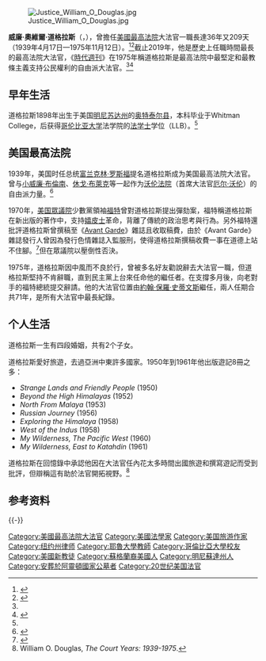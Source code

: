 {{Infobox officeholder
|name          = 威廉·道格拉斯
|image         = williamodouglas.jpg
|imagesize     = 
|caption       = 
|office        = [[美國最高法院大法官|美國最高法院大法官]]
|termstart     = 1939年4月15日<ref name='fedjudcenter'>{{cite news |author= |coauthors= |authorlink= |title=Federal Judicial Center: William O. Douglas |date=2009-12-12 |publisher= |url=http://www.fjc.gov/servlet/tGetInfo?jid=181 |work= |pages= |accessdate=2009-12-12 |language= |deadurl=yes |archiveurl=https://web.archive.org/web/20090513110916/http://www.fjc.gov/servlet/tGetInfo?jid=181 |archivedate=2009-05-13 }}</ref>
|termend       = 1975年11月12日
|nominator     = [[富蘭克林·德拉諾·羅斯福|富蘭克林·德拉諾·羅斯福]]
|appointer     = 
|predecessor   = [[路易士·布蘭戴斯|路易士·布蘭戴斯]]
|successor     = [[約翰·保羅·史蒂文斯|約翰·保羅·史蒂文斯]]
|office2       = 第三任[[美國證券交易委員會|美國證券交易委員會]]主席
|termstart2    = 1937
|termend2      = 1939
|president2    = [[富蘭克林·德拉諾·羅斯福|富蘭克林·德拉諾·羅斯福]]
|predecessor2  = [[詹姆斯·蘭迪斯|詹姆斯·蘭迪斯]]
|successor2    = [[杰罗姆·弗兰克|杰罗姆·弗兰克]]
|birthdate     = {{Birth date|1898|10|16|mf=y}}
|birthplace    = {{USA}}[[明尼苏达州|明尼苏达州]]{{link-en|緬因鎮區|Maine Township, Otter Tail County, Minnesota}}
|deathdate     = {{Death date and age|1980|1|19|1898|10|16|mf=y}}
|deathplace    = {{USA}}[[馬里蘭州|馬里蘭州]][[貝塞斯達|貝塞斯達]]
|spouse        = 
|religion      = [[長老會|長老會]]
}}
[[File:Justice_William_O_Douglas.jpg|thumb]]

'''威廉·奧維爾·道格拉斯'''（{{lang-en|'''William Orville Douglas'''}}，{{bd|1898年|10月16日|1980年|1月19日|catIdx=Douglas, William}}），曾擔任[[美國最高法院|美國最高法院]]大法官一職長達36年又209天（1939年4月17日—1975年11月12日）。<ref>{{Cite web|title=William O. Douglas, 1939-1975|url=https://supremecourthistory.org/timeline_odouglas.html|accessdate=2019-09-25|work=supremecourthistory.org|archive-url=https://web.archive.org/web/20190508054100/http://www.supremecourthistory.org/timeline_odouglas.html|archive-date=2019-05-08|dead-url=yes}}</ref><ref name=":0">{{Cite web|title=William O. Douglas|url=https://www.oyez.org/justices/william_o_douglas|accessdate=2019-09-25|author=|date=|format=|work=|publisher=Oyez|language=en|archive-url=https://web.archive.org/web/20190905061944/https://www.oyez.org/justices/william_o_douglas|archive-date=2019-09-05|dead-url=no}}</ref>截止2019年，他是歷史上任職時間最長的最高法院大法官，《[[時代週刊|時代週刊]]》在1975年稱道格拉斯是最高法院中最堅定和最教條主義支持公民權利的自由派大法官。<ref name=":0" /><ref>{{Cite journal|title=The Law: The Court's Uncompromising Libertarian|url=http://content.time.com/time/magazine/article/0,9171,913732-2,00.html|date=1975-11-24|journal=Time|language=en-US|issn=0040-781X|author=|access-date=2019-09-25|archive-url=https://web.archive.org/web/20190504151456/http://content.time.com/time/magazine/article/0,9171,913732-2,00.html|archive-date=2019-05-04|dead-url=no}}</ref>

== 早年生活 ==
道格拉斯1898年出生于美国[[明尼苏达州|明尼苏达州]]的[[奥特泰尔县(明尼苏达州)|奥特泰尔县]]，本科毕业于Whitman College，后获得[[哥伦比亚大学|哥伦比亚大学]]法学院的[[法学士|法学士]]学位（LLB）。<ref name=":0" />

== 美国最高法院 ==
1939年，美国时任总统[[富兰克林·罗斯福|富兰克林·罗斯福]]提名道格拉斯成为美国最高法院大法官。曾与[[小威廉·布倫南|小威廉·布倫南]]、[[休戈·布萊克|休戈·布萊克]]等一起作为[[沃伦法院|沃伦法院]]（首席大法官[[厄尔·沃伦|厄尔·沃伦]]）的自由派力量。<ref>{{Cite web|title=William Douglas|url=https://www.mtsu.edu/first-amendment/article/1328/william-douglas|accessdate=2019-09-25|last=Robertson|first=Stephen L.|work=www.mtsu.edu|language=en|archive-url=https://web.archive.org/web/20190925053806/https://www.mtsu.edu/first-amendment/article/1328/william-douglas|archive-date=2019-09-25|dead-url=no}}</ref>

1970年，[[美国眾議院|美国眾議院]]少數黨領袖[[杰拉尔德·福特|福特]]曾對道格拉斯提出彈劾案，福特稱道格拉斯在新出版的著作中，支持[[嬉皮士|嬉皮士]]革命，背離了傳統的政治思考與行為。另外福特還批評道格拉斯曾撰稿至《[[Avant_Garde_(雜誌)|Avant Garde]]》雜誌且收取稿費，由於《Avant Garde》雜誌發行人曾因為發行色情雜誌入監服刑，使得道格拉斯撰稿收費一事在道德上站不住腳。<ref>{{cite web|title=(DV) Gerard: Conservatives, Judicial Impeachment, and Supreme Court Justice William O. Douglas|url=http://www.dissidentvoice.org/May05/Gerard0507.htm|accessdate=2018-08-01|date=|publisher=Dissidentvoice.org|archive-url=https://web.archive.org/web/20170318032117/http://dissidentvoice.org/May05/Gerard0507.htm|archive-date=2017-03-18|dead-url=no}}</ref>但在眾議院以壓倒性否決。

1975年，道格拉斯因中風而不良於行，曾被多名好友勸說辭去大法官一職，但道格拉斯堅持不肯辭職，直到民主黨上台來任命他的繼任者。在支撐多月後，向老對手的福特總統提交辭請。他的大法官位置由[[約翰·保羅·史蒂文斯|約翰·保羅·史蒂文斯]]繼任，兩人任期合共71年，是所有大法官中最長紀錄。

== 个人生活 ==
道格拉斯一生有四段婚姻，共有2个子女。

道格拉斯愛好旅遊，去過亞洲中東許多國家。1950年到1961年他出版遊記8冊之多：

*''Strange Lands and Friendly People'' (1950)
*''Beyond the High Himalayas'' (1952)
*''North From Malaya'' (1953)
*''Russian Journey'' (1956)
*''Exploring the Himalaya'' (1958)
*''West of the Indus'' (1958)
*''My Wilderness, The Pacific West'' (1960) 
*''My Wilderness, East to Katahdin'' (1961) 

道格拉斯在回憶錄中承認他因在大法官任內花太多時間出國旅遊和撰寫遊記而受到批評，但辯稱這有助於法官開拓視野。<ref>William O. Douglas, ''The Court Years:  1939-1975''.</ref>

== 参考资料 ==
{{Reflist}}


{{-}}
{{start box}}
{{s-gov}}
{{succession box| title=[[美國證券交易委員會|美國證券交易委員會]]主席| before=[[詹姆斯·蘭迪斯|詹姆斯·蘭迪斯]] | after=[[杰罗姆·弗兰克|杰罗姆·弗兰克]]| years=1937－1939}}
{{s-legal}}
{{succession box|title=[[美國最高法院大法官|美國最高法院大法官]]|before=[[路易士·布蘭戴斯|路易士·布蘭戴斯]]|after=[[約翰·保羅·史蒂文斯|約翰·保羅·史蒂文斯]]|years=1939年4月15日－1975年11月12日}}
{{end box}}
{{SEC}}
{{start U.S. Supreme Court composition| CJ=[[查尔斯·埃文斯·休斯|休斯]]}}
{{U.S. Supreme Court composition court lifespan| cj=查尔斯·埃文斯·休斯| years=1930－1941}}
{{U.S. Supreme Court composition 1939}}
{{U.S. Supreme Court composition 1940–1941}}
{{U.S. Supreme Court composition 1941 (Feb-July)}}
{{U.S. Supreme Court composition CJ| CJ=[[哈伦·菲斯克·斯通|斯通]]}}
{{U.S. Supreme Court composition court lifespan| cj=哈伦·菲斯克·斯通| years=1941－1946}}
{{U.S. Supreme Court composition 1941–1942}}
{{U.S. Supreme Court composition 1943–1945}}
{{U.S. Supreme Court composition 1945–1946}}
{{U.S. Supreme Court composition CJ| CJ=[[弗雷德·M·文森|文森]]}}
{{U.S. Supreme Court composition court lifespan| cj=弗雷德·摩爾·文森|years=1946－1953}}
{{U.S. Supreme Court composition 1946–1949}}
{{U.S. Supreme Court composition 1949–1953}}
{{U.S. Supreme Court composition CJ| CJ=[[厄尔·沃伦|沃伦]]}}
{{U.S. Supreme Court composition court lifespan| cj=厄尔·沃伦|years=1953－1969}}
{{U.S. Supreme Court composition 1953–1954}}
{{U.S. Supreme Court composition 1955–1956}}
{{U.S. Supreme Court composition 1956–1957}}
{{U.S. Supreme Court composition 1957–1958}}
{{U.S. Supreme Court composition 1958–1962}}
{{U.S. Supreme Court composition 1962–1965}}
{{U.S. Supreme Court composition 1965–1967}}
{{U.S. Supreme Court composition 1967–1969}}
{{U.S. Supreme Court composition CJ| CJ=[[沃伦·E·伯格|伯格]]}}
{{U.S. Supreme Court composition court lifespan| cj=沃伦·E·伯格 |years=1969－1986}}
{{U.S. Supreme Court composition 1969}}
{{U.S. Supreme Court composition 1970-1971}}
{{U.S. Supreme Court composition 1972-1975}}
{{end U.S. Supreme Court composition}}

{{Authority control}}
{{DEFAULTSORT:Douglas, William}}
[[Category:美國最高法院大法官|Category:美國最高法院大法官]]
[[Category:美國法學家|Category:美國法學家]]
[[Category:美国旅游作家|Category:美国旅游作家]]
[[Category:纽约州律师|Category:纽约州律师]]
[[Category:耶魯大學教師|Category:耶魯大學教師]]
[[Category:哥倫比亞大學校友|Category:哥倫比亞大學校友]]
[[Category:美國新教徒|Category:美國新教徒]]
[[Category:蘇格蘭裔美國人|Category:蘇格蘭裔美國人]]
[[Category:明尼蘇達州人|Category:明尼蘇達州人]]
[[Category:安葬於阿靈頓國家公墓者|Category:安葬於阿靈頓國家公墓者]]
[[Category:20世纪美国法官|Category:20世纪美国法官]]